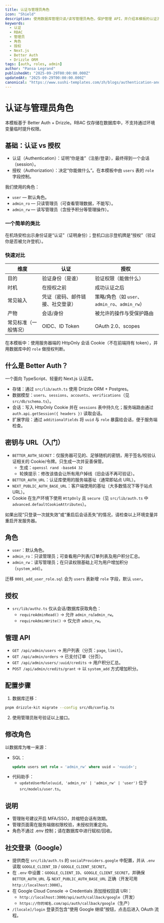 ```yaml
---
title: 认证与管理员角色
icon: "Shield"
description: 使用数据库管理只读/读写管理员角色，保护管理 API，并介绍本模板的认证流程。
keywords:
  - 认证
  - RBAC
  - 管理员
  - 角色
  - 授权
  - Next.js
  - Better Auth
  - Drizzle ORM
tags: [auth, roles, admin]
author: "Pansa Legrand"
publishedAt: "2025-09-29T00:00:00.000Z"
updatedAt: "2025-09-29T00:00:00.000Z"
canonical: "https://www.sushi-templates.com/zh/blogs/authentication-and-admin"
---
```


# 认证与管理员角色

本模板基于 Better Auth + Drizzle。RBAC 仅存储在数据库中，不支持通过环境变量临时提升权限。

## 基础：认证 vs 授权

- 认证（Authentication）：证明“你是谁”（注册/登录），最终得到一个会话（session）。
- 授权（Authorization）：决定“你能做什么”。在本模板中由 `users` 表的 `role` 字段控制。

我们使用的角色：

- `user` — 默认角色。
- `admin_ro` — 只读管理员（可查看管理数据，不能写）。
- `admin_rw` — 读写管理员（含授予积分等管理操作）。

### 一个简单的类比

在机场安检出示身份证是“认证”（证明身份）；登机口出示登机牌是“授权”（验证你是否被允许登机）。

### 快速对比

| 维度 | 认证 | 授权 |
| --- | --- | --- |
| 目的 | 验证身份（是谁） | 验证权限（能做什么） |
| 时机 | 在授权之前 | 成功认证之后 |
| 常见输入 | 凭证（密码、邮件链接、社交登录） | 策略/角色（如 `user`、`admin_ro`、`admin_rw`） |
| 产物 | 会话/身份 | 被允许的操作与受保护路由 |
| 常见标准（一般情况） | OIDC、ID Token | OAuth 2.0、scopes |

在本模板中：使用服务器端的 HttpOnly 会话 Cookie（不在前端持有 token），并用数据库中的 `role` 做授权判断。

## 什么是 Better Auth？

一个面向 TypeScript、轻量的 Next.js 认证库。

- 存储：通过 `src/lib/auth.ts` 使用 Drizzle ORM + Postgres。
- 数据模型：`users`、`sessions`、`accounts`、`verifications`（见 `src/db/schema.ts`）。
- 会话：写入 HttpOnly Cookie 并在 `sessions` 表中持久化；服务端路由通过 `auth.api.getSession({ headers })` 读取会话。
- 扩展字段：通过 `additionalFields` 将 `uuid` 与 `role` 暴露给会话，便于服务端检查。

## 密钥与 URL（入门）

- `BETTER_AUTH_SECRET`：仅服务器可见的、足够随机的密钥，用于签名/校验认证相关的 Cookie/令牌。只生成一次并妥善保管。
  - 生成：`openssl rand -base64 32`
  - 轮换提示：修改该值会让所有用户掉线（旧会话不再可验证）。
- `BETTER_AUTH_URL`：认证库使用的服务端基址（通常即站点 URL）。
- `NEXT_PUBLIC_AUTH_BASE_URL`：客户端使用的基址（大多数情况下等于站点 URL）。
- Cookie 在生产环境下使用 `HttpOnly` 且 `secure`（见 `src/lib/auth.ts` 中 `advanced.defaultCookieAttributes`）。

如果出现“只登录一次就失效”或“重启后会话丢失”的情况，请检查以上环境变量并重启开发服务器。

## 角色

- `user`：默认角色。
- `admin_ro`：只读管理员；可查看用户列表/订单列表及用户积分汇总。
- `admin_rw`：读写管理员；在只读权限基础上可为用户增加积分（`system_add`）。

迁移 `0001_add_user_role.sql` 会为 `users` 表新增 `role` 字段，默认 `user`。

## 授权

- `src/lib/authz.ts` 仅从会话/数据库获取角色：
  - `requireAdminRead()` → 允许 `admin_ro`/`admin_rw`。
  - `requireAdminWrite()` → 仅允许 `admin_rw`。

## 管理 API

- `GET /api/admin/users` → 用户列表（分页：`page`, `limit`）。
- `GET /api/admin/orders` → 已支付订单（分页）。
- `GET /api/admin/users/:uuid/credits` → 用户积分汇总。
- `POST /api/admin/credits/grant` → 以 `system_add` 方式增加积分。

## 配置步骤

1) 数据库迁移：

```bash
pnpm drizzle-kit migrate --config src/db/config.ts
```

2) 使用管理员账号验证以上接口。

## 修改角色

以数据库为唯一来源：

- SQL：
  ```sql
  update users set role = 'admin_rw' where uuid = '<uuid>';
  ```
- 代码助手：
  - `updateUserRole(uuid, 'admin_ro' | 'admin_rw' | 'user')` 位于 `src/models/user.ts`。

## 说明

- 管理账号建议开启 MFA/SSO，并缩短会话有效期。
- 管理页面需在服务端做权限校验，未授权则重定向。
- 角色不通过 .env 控制；请在数据库中进行赋权/回收。

## 社交登录（Google）

- 提供商在 `src/lib/auth.ts` 的 `socialProviders.google` 中配置，并从 `.env` 读取 `GOOGLE_CLIENT_ID` / `GOOGLE_CLIENT_SECRET`。
- 在 `.env` 中设置：`GOOGLE_CLIENT_ID`、`GOOGLE_CLIENT_SECRET`，并确保 `BETTER_AUTH_URL` 与 `NEXT_PUBLIC_AUTH_BASE_URL` 正确（开发可用 `http://localhost:3000`）。
- 在 Google Cloud Console → Credentials 添加授权回调 URI：
  - `http://localhost:3000/api/auth/callback/google`（开发）
  - `https://你的域名.com/api/auth/callback/google`（生产）
- `/[locale]/login` 登录页包含“使用 Google 继续”按钮，点击后进入 OAuth 流程。
